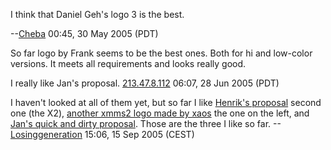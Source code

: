 I think that Daniel Geh's logo 3 is the best.

--[[User:Cheba|Cheba]] 00:45, 30 May 2005 (PDT)

So far logo by Frank seems to be the best ones. Both for hi and low-color versions. It meets all requirements and looks really good.

I really like Jan's proposal. [[User:213.47.8.112|213.47.8.112]] 06:07, 28 Jun 2005 (PDT)

I haven't looked at all of them yet, but so far I like [[Henrik's proposal]] second one (the X2), [http://xaos.vexillium.org/pub/other/xmms2/xmms2.png another xmms2 logo made by xaos] the one on the left, and [http://wudika.de/~jan/xmms2/xmms2-color.png Jan's quick and dirty proposal]. Those are the three I like so far. --[[User:Losinggeneration|Losinggeneration]] 15:06, 15 Sep 2005 (CEST)